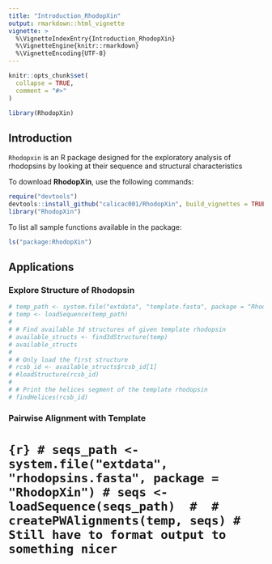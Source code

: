 ```yaml
---
title: "Introduction_RhodopXin"
output: rmarkdown::html_vignette
vignette: >
  %\VignetteIndexEntry{Introduction_RhodopXin}
  %\VignetteEngine{knitr::rmarkdown}
  %\VignetteEncoding{UTF-8}
---
```


```r
knitr::opts_chunk$set(
  collapse = TRUE,
  comment = "#>"
)

library(RhodopXin)
```

## Introduction

`Rhodopxin` is an R package designed for the exploratory analysis of rhodopsins by looking at their  sequence and structural characteristics

To download **RhodopXin**, use the following commands:

``` r
require("devtools")
devtools::install_github("calicac001/RhodopXin", build_vignettes = TRUE)
library("RhodopXin")
```

To list all sample functions available in the package:
``` r
ls("package:RhodopXin")
```

<!-- To list all sample datasets available in the package: -->
<!-- ``` r -->
<!-- data(package = "RhodopXin") -->
<!-- ``` -->

## Applications

### Explore Structure of Rhodopsin
```r
# temp_path <- system.file("extdata", "template.fasta", package = "RhodopXin")
# temp <- loadSequence(temp_path)
# 
# # Find available 3d structures of given template rhodopsin
# available_structs <- find3dStructure(temp)
# available_structs
# 
# # Only load the first structure
# rcsb_id <- available_structs$rcsb_id[1]
# #loadStructure(rcsb_id)
# 
# # Print the helices segment of the template rhodopsin
# findHelices(rcsb_id)
```
### Pairwise Alignment with Template
# ```{r}
# seqs_path <- system.file("extdata", "rhodopsins.fasta", package = "RhodopXin")
# seqs <- loadSequence(seqs_path) 
# 
# createPWAlignments(temp, seqs)
# Still have to format output to something nicer
```
